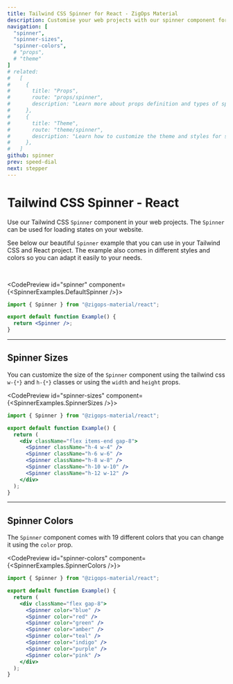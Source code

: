 ```yaml
---
title: Tailwind CSS Spinner for React - ZigOps Material
description: Customise your web projects with our spinner component for Tailwind CSS and React using Material Design guidelines.
navigation: [
  "spinner", 
  "spinner-sizes", 
  "spinner-colors", 
  # "props", 
  # "theme"
]
# related:
#   [
#     {
#       title: "Props",
#       route: "props/spinner",
#       description: "Learn more about props definition and types of spinner components.",
#     },
#     {
#       title: "Theme",
#       route: "theme/spinner",
#       description: "Learn how to customize the theme and styles for spinner components.",
#     },
#   ]
github: spinner
prev: speed-dial
next: stepper
---
```


# Tailwind CSS Spinner - React

Use our Tailwind CSS <Code>Spinner</Code> component in your web projects. The <Code>Spinner</Code> can be used for loading states on your website.

See below our beautiful <Code>Spinner</Code> example that you can use in your Tailwind CSS and React project. The example also comes in different styles and colors so you can adapt it easily to your needs.

<br />

<CodePreview id="spinner" component={<SpinnerExamples.DefaultSpinner />}>
```jsx
import { Spinner } from "@zigops-material/react";

export default function Example() {
  return <Spinner />;
}
```
</CodePreview>

---

## Spinner Sizes

You can customize the size of the <Code>Spinner</Code> component using the tailwind css <Code>w-{`*`}</Code> and <Code>h-{`*`}</Code> classes or using the <Code>width</Code> and <Code>height</Code> props.

<CodePreview id="spinner-sizes" component={<SpinnerExamples.SpinnerSizes />}>
```jsx
import { Spinner } from "@zigops-material/react";

export default function Example() {
  return (
    <div className="flex items-end gap-8">
      <Spinner className="h-4 w-4" />
      <Spinner className="h-6 w-6" />
      <Spinner className="h-8 w-8" />
      <Spinner className="h-10 w-10" />
      <Spinner className="h-12 w-12" />
    </div>
  );
}
```
</CodePreview>

---

## Spinner Colors

The <Code>Spinner</Code> component comes with 19 different colors that you can change it using the <Code>color</Code> prop.

<CodePreview id="spinner-colors" component={<SpinnerExamples.SpinnerColors />}>
```jsx
import { Spinner } from "@zigops-material/react";

export default function Example() {
  return (
    <div className="flex gap-8">
      <Spinner color="blue" />
      <Spinner color="red" />
      <Spinner color="green" />
      <Spinner color="amber" />
      <Spinner color="teal" />
      <Spinner color="indigo" />
      <Spinner color="purple" />
      <Spinner color="pink" />
    </div>
  );
}
```
</CodePreview>
